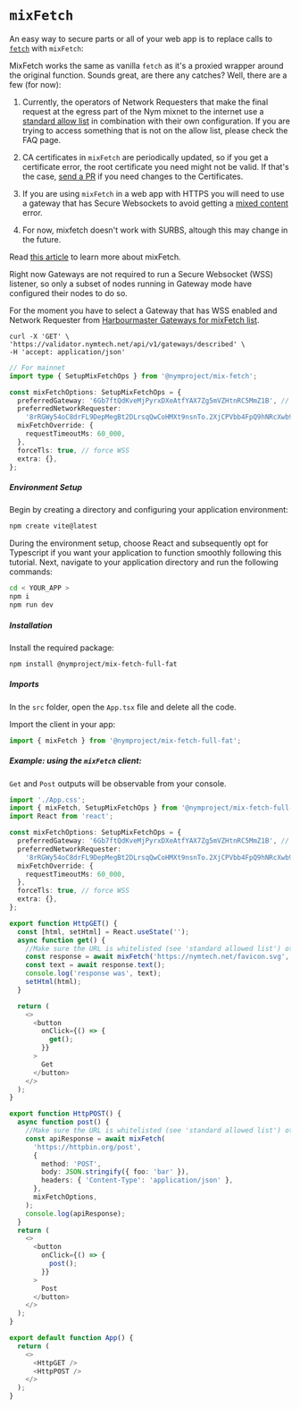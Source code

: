 
# `mixFetch`

An easy way to secure parts or all of your web app is to replace calls to [`fetch`](https://developer.mozilla.org/en-US/docs/Web/API/Fetch_API/Using_Fetch) with `mixFetch`:

MixFetch works the same as vanilla `fetch` as it's a proxied wrapper around the original function.
Sounds great, are there any catches? Well, there are a few (for now):

1. Currently, the operators of Network Requesters that make the final request at the egress part of the Nym mixnet to the internet use a [standard allow list](https://nymtech.net/.wellknown/network-requester/standard-allowed-list.txt) in combination with their own configuration. If you are trying to access something that is not on the allow list, please check the FAQ page.

2. CA certificates in `mixFetch` are periodically updated, so if you get a certificate error, the root certificate you need might not be valid. If that's the case, [send a PR](https://github.com/nymtech/nym/pulls) if you need changes to the Certificates.

3. If you are using `mixFetch` in a web app with HTTPS you will need to use a gateway that has Secure Websockets to avoid getting a [mixed content](https://developer.mozilla.org/en-US/docs/Web/Security/Mixed_content) error.

4. For now, mixfetch doesn't work with SURBS, altough this may change in the future.

Read [this article](https://blog.nymtech.net/mixfetch-like-the-fetch-api-but-via-the-mixnet-82acfd435c62) to learn more about mixFetch.

<Callout type="info" emoji="ℹ️">
  Right now Gateways are not required to run a Secure Websocket (WSS) listener, so only a subset of nodes running in Gateway mode have configured their nodes to do so.

For the moment you have to select a Gateway that has WSS enabled and Network Requester from [Harbourmaster Gateways for mixFetch list](https://harbourmaster.nymtech.net/).

```
curl -X 'GET' \
'https://validator.nymtech.net/api/v1/gateways/described' \
-H 'accept: application/json'
```

</Callout>

```ts
// For mainnet
import type { SetupMixFetchOps } from '@nymproject/mix-fetch';

const mixFetchOptions: SetupMixFetchOps = {
  preferredGateway: '6Gb7ftQdKveMjPyrxDXeAtfYAX7Zg5mVZHtnRC5MmZ1B', // with WSS
  preferredNetworkRequester:
    '8rRGWy54oC8drFL9DepMegBt2DLrsqQwCoHMXt9nsnTo.2XjCPVbb4FpQ9hNRcXwb9mTzEAVVk1zf1tcch3wdtNEA@6Gb7ftQdKveMjPyrxDXeAtfYAX7Zg5mVZHtnRC5MmZ1B',
  mixFetchOverride: {
    requestTimeoutMs: 60_000,
  },
  forceTls: true, // force WSS
  extra: {},
};
```

##### Environment Setup

Begin by creating a directory and configuring your application environment:

```bash
npm create vite@latest
```

During the environment setup, choose React and subsequently opt for Typescript if you want your application to function smoothly following this tutorial. Next, navigate to your application directory and run the following commands:

```bash
cd < YOUR_APP >
npm i
npm run dev
```

##### Installation

Install the required package:

```bash
npm install @nymproject/mix-fetch-full-fat
```

##### Imports

In the `src` folder, open the `App.tsx` file and delete all the code.

Import the client in your app:

```js
import { mixFetch } from '@nymproject/mix-fetch-full-fat';
```

##### Example: using the `mixFetch` client:

`Get` and `Post` outputs will be observable from your console.

```ts
import './App.css';
import { mixFetch, SetupMixFetchOps } from '@nymproject/mix-fetch-full-fat';
import React from 'react';

const mixFetchOptions: SetupMixFetchOps = {
  preferredGateway: '6Gb7ftQdKveMjPyrxDXeAtfYAX7Zg5mVZHtnRC5MmZ1B', // with WSS
  preferredNetworkRequester:
    '8rRGWy54oC8drFL9DepMegBt2DLrsqQwCoHMXt9nsnTo.2XjCPVbb4FpQ9hNRcXwb9mTzEAVVk1zf1tcch3wdtNEA@6Gb7ftQdKveMjPyrxDXeAtfYAX7Zg5mVZHtnRC5MmZ1B',
  mixFetchOverride: {
    requestTimeoutMs: 60_000,
  },
  forceTls: true, // force WSS
  extra: {},
};

export function HttpGET() {
  const [html, setHtml] = React.useState('');
  async function get() {
    //Make sure the URL is whitelisted (see 'standard allowed list') otherwise you will get a network requester filter check error
    const response = await mixFetch('https://nymtech.net/favicon.svg', { mode: 'unsafe-ignore-cors' }, mixFetchOptions);
    const text = await response.text();
    console.log('response was', text);
    setHtml(html);
  }

  return (
    <>
      <button
        onClick={() => {
          get();
        }}
      >
        Get
      </button>
    </>
  );
}

export function HttpPOST() {
  async function post() {
    //Make sure the URL is whitelisted (see 'standard allowed list') otherwise you will get a network requester filter check error
    const apiResponse = await mixFetch(
      'https://httpbin.org/post',
      {
        method: 'POST',
        body: JSON.stringify({ foo: 'bar' }),
        headers: { 'Content-Type': 'application/json' },
      },
      mixFetchOptions,
    );
    console.log(apiResponse);
  }
  return (
    <>
      <button
        onClick={() => {
          post();
        }}
      >
        Post
      </button>
    </>
  );
}

export default function App() {
  return (
    <>
      <HttpGET />
      <HttpPOST />
    </>
  );
}
```
